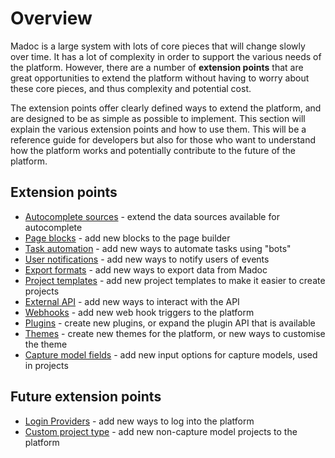 # Overview

Madoc is a large system with lots of core pieces that will change slowly over time. It has a lot of complexity in order
to support the various needs of the platform. However, there are a number of **extension points** that are great
opportunities to extend the platform without having to worry about these core pieces, and thus complexity and potential
cost.

The extension points offer clearly defined ways to extend the platform, and are designed to be as simple as possible to
implement. This section will explain the various extension points and how to use them. This will be a reference guide
for developers but also for those who want to understand how the platform works and potentially contribute to the
future of the platform.

## Extension points

- [Autocomplete sources](./autocomplete-sources.mdx) - extend the data sources available for autocomplete
- [Page blocks](./page-blocks.mdx) - add new blocks to the page builder
- [Task automation](./task-automation.mdx) - add new ways to automate tasks using "bots"
- [User notifications](./user-notifications.mdx) - add new ways to notify users of events
- [Export formats](./export-formats.mdx) - add new ways to export data from Madoc
- [Project templates](./project-templates.mdx) - add new project templates to make it easier to create projects
- [External API](./external-api.mdx) - add new ways to interact with the API
- [Webhooks](./webhooks.mdx) - add new web hook triggers to the platform
- [Plugins](./plugins.mdx) - create new plugins, or expand the plugin API that is available
- [Themes](./custom-themes.mdx) - create new themes for the platform, or new ways to customise the theme
- [Capture model fields](./capture-model-fields.mdx) - add new input options for capture models, used in projects

## Future extension points

- [Login Providers](./login-providers.mdx) - add new ways to log into the platform
- [Custom project type](./custom-project-type.mdx) - add new non-capture model projects to the platform
